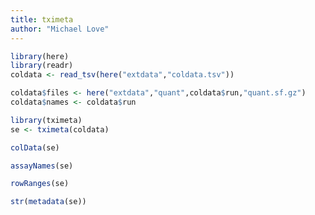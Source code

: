 ```yaml
---
title: tximeta
author: "Michael Love"
---
```


```r
library(here)
library(readr)
coldata <- read_tsv(here("extdata","coldata.tsv"))
```

```r
coldata$files <- here("extdata","quant",coldata$run,"quant.sf.gz")
coldata$names <- coldata$run
```

```r
library(tximeta)
se <- tximeta(coldata)
```

```r
colData(se)
```

```r
assayNames(se)
```

```r
rowRanges(se)
```

```r
str(metadata(se))
```
